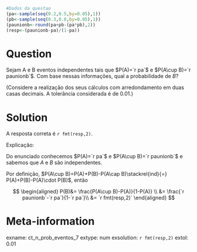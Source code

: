 ```r
#Dados da questao
(pa<-sample(seq(0.2,0.5,by=0.05),1))
(pb<-sample(seq(0.3,0.8,by=0.05),1))
(paunionb<-round(pa+pb-(pa*pb),2))
(resp<-(paunionb-pa)/(1-pa))

```

Question
========
Sejam A e B eventos independentes tais que $P(A)=`r pa`$ e $P(A\cup B)=`r paunionb`$. Com base nessas informações, qual a probabilidade de $B$?

(Considere a realização dos seus cálculos com arredondamento em duas casas decimais. A tolerância considerada é de 0.01.)

Solution
========
A resposta correta é `r fmt(resp,2)`.

Explicação:

Do enunciado conhecemos $P(A)=`r pa`$ e $P(A\cup B)=`r paunionb`$ e sabemos que $A$ e $B$ são independentes. 

Por definição, $P(A\cup B)=P(A)+P(B)-P(A\cap B)\stackrel{ind}{=} P(A)+P(B)-P(A)\cdot P(B)$, então

$$
\begin{aligned}
P(B)&= \frac{P(A\cup B)-P(A)}{1-P(A)} \\
&= \frac{`r paunionb`-`r pa`}{1-`r pa`}\\
&= `r fmt(resp,2)`
\end{aligned}
$$  

Meta-information
================
exname: ct_n_prob_eventos_7
extype: num
exsolution: `r fmt(resp,2)`
extol: 0.01
